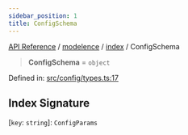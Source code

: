 ```yaml
---
sidebar_position: 1
title: ConfigSchema
---
```


[API Reference](/api-reference/modelence/index/type-aliases/../../../index) / [modelence](/api-reference/modelence/index/type-aliases/../../index) / [index](/api-reference/modelence/index/type-aliases/../index) / ConfigSchema

> **ConfigSchema** = `object`

Defined in: [src/config/types.ts:17](https://github.com/modelence/modelence/blob/b76bfde8ca036f6681de1ab2886a5a8ccf43aff5/packages/modelence/src/config/types.ts#L17)

## Index Signature

\[`key`: `string`\]: `ConfigParams`
